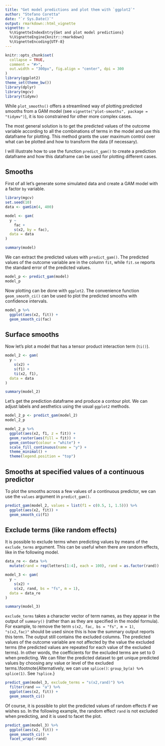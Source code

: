 ```yaml
---
title: "Get model predictions and plot them with `ggplot2`"
author: "Stefano Coretta"
date: "`r Sys.Date()`"
output: rmarkdown::html_vignette
vignette: >
  %\VignetteIndexEntry{Get and plot model predictions}
  %\VignetteEngine{knitr::rmarkdown}
  %\VignetteEncoding{UTF-8}
---
```


```r
knitr::opts_chunk$set(
  collapse = TRUE,
  comment = "#>",
  out.width = "300px", fig.align = "center", dpi = 300
)
library(ggplot2)
theme_set(theme_bw())
library(dplyr)
library(mgcv)
library(tidymv)
```

While `plot_smooths()` offers a streamlined way of plotting predicted smooths from a GAM model (see `vignette("plot-smooths", package = "tidymv")`), it is too constrained for other more complex cases.

The most general solution is to get the predicted values of the outcome variable according to all the combinations of terms in the model and use this dataframe for plotting.
This method grants the user maximum control over what can be plotted and how to transform the data (if necessary).

I will illustrate how to use the function `predict_gam()` to create a prediction dataframe and how this dataframe can be used for plotting different cases.

## Smooths

First of all let's generate some simulated data and create a GAM model with a factor `by` variable.

```r
library(mgcv)
set.seed(10)
data <- gamSim(4, 400)

model <- gam(
  y ~
    fac +
    s(x2, by = fac),
  data = data
)

summary(model)
```

We can extract the predicted values with `predict_gam()`.
The predicted values of the outcome variable are in the column `fit`, while `fit.se` reports the standard error of the predicted values.

```r
model_p <- predict_gam(model)
model_p
```

Now plotting can be done with `ggplot2`.
The convenience function `geom_smooth_ci()` can be used to plot the predicted smooths with confidence intervals.

```r
model_p %>%
  ggplot(aes(x2, fit)) +
  geom_smooth_ci(fac)
```

## Surface smooths

Now let's plot a model that has a tensor product interaction term (`ti()`).

```r
model_2 <- gam(
  y ~
    s(x2) +
    s(f1) +
    ti(x2, f1),
  data = data
)

summary(model_2)
```

Let's get the prediction dataframe and produce a contour plot.
We can adjust labels and aesthetics using the usual `ggplot2` methods.

```r
model_2_p <- predict_gam(model_2)
model_2_p
```

```r
model_2_p %>%
  ggplot(aes(x2, f1, z = fit)) +
  geom_raster(aes(fill = fit)) +
  geom_contour(colour = "white") +
  scale_fill_continuous(name = "y") +
  theme_minimal() +
  theme(legend.position = "top")
```

## Smooths at specified values of a continuous predictor

To plot the smooths across a few values of a continuous predictor, we can use the `values` argument in `predict_gam()`.

```r
predict_gam(model_2, values = list(f1 = c(0.5, 1, 1.5))) %>%
  ggplot(aes(x2, fit)) +
  geom_smooth_ci(f1)
```

## Exclude terms (like random effects)

It is possible to exclude terms when predicting values by means of the `exclude_terms` argument.
This can be useful when there are random effects, like in the following model.

```r
data_re <- data %>%
  mutate(rand = rep(letters[1:4], each = 100), rand = as.factor(rand))

model_3 <- gam(
  y ~
    s(x2) +
    s(x2, rand, bs = "fs", m = 1),
  data = data_re
)

summary(model_3)
```

`exclude_terms` takes a character vector of term names, as they appear in the output of `summary()` (rather than as they are specified in the model formula).
For example, to remove the term `s(x2, fac, bs = "fs", m = 1)`, `"s(x2,fac)"` should be used since this is how the summary output reports this term.
The output still contains the excluded columns.
The predicted values of the outcome variable are not affected by the value the excluded terms (the predicted values are repeated for each value of the excluded terms).
In other words, the coefficients for the excluded terms are set to 0 when predicting.
We can filter the predicted dataset to get unique predicted values by choosing any value or level of the excluded terms.\footnote{Alternatively, we can use `splice()`: `group_by(a) %>% splice(1)`. See `?splice`.}

```r
predict_gam(model_3, exclude_terms = "s(x2,rand)") %>%
  filter(rand == "a") %>%
  ggplot(aes(x2, fit)) +
  geom_smooth_ci()
```

Of course, it is possible to plot the predicted values of random effects if we wishes so.
In the following example, the random effect `rand` is not excluded when predicting, and it is used to facet the plot.

```r
predict_gam(model_3) %>%
  ggplot(aes(x2, fit)) +
  geom_smooth_ci() +
  facet_wrap(~rand)
```
